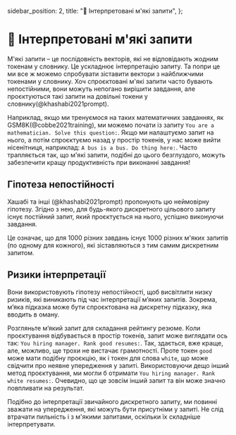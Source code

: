   sidebar_position: 2,
  title: "🔴 Інтерпретовані м'які запити",
};

# 🔴 Інтерпретовані м'які запити

М'які запити – це послідовність векторів, які не відповідають жодним токенам у словнику. Це ускладнює інтерпретацію запиту. Та попри це ми все ж можемо спробувати зіставити вектори з найближчими токенами у словнику. Хоч спроєктовані м'які запити часто бувають непостійними, вони можуть непогано вирішити завдання, але проєктуються такі запити на довільні токени у словнику(@khashabi2021prompt).

Наприклад, якщо ми тренуємося на таких математичних завданнях, як GSM8K(@cobbe2021training), ми можемо почати із запиту `You are a mathematician. Solve this question:`. Якщо ми налаштуємо запит на нього, а потім спроєктуємо назад у простір токенів, у нас може вийти нісенітниця, наприклад: `A bus is a bus. Do thing here:`. Часто трапляється так, що м'які запити, подібні до цього безглуздого, можуть забезпечити кращу продуктивність при виконанні завдання!

## Гіпотеза непостійності

Хашабі та інші (@khashabi2021prompt) пропонують цю неймовірну гіпотезу. Згідно з нею, для будь-якого дискретного цільового запиту існує постійний запит, який проєктується на нього, успішно виконуючи завдання.

Це означає, що для 1000 різних завдань існує 1000 різних м'яких запитів (по одному для кожного), які зіставляються з тим самим дискретним запитом.

## Ризики інтерпретації

Вони використовують гіпотезу непостійності, щоб висвітлити низку ризиків, які виникають під час інтерпретації м’яких запитів. Зокрема, м’яка підказка може бути спроєктована на дискретну підказку, яка вводить в оману.

Розгляньте м’який запит для складання рейтингу резюме. Коли проєктування відбувається в простір токенів, запит може виглядати ось так: `You hiring manager. Rank good resumes:`. Так, здається, вже краще, але, можливо, ще трохи не вистачає грамотності. Проте токен `good` може мати подібну проєкцію, як і токен для слова `white`, що може свідчити про неявне упередження у запиті. Використовуючи дещо інший метод проєктування, ми могли б отримати `You hiring manager. Rank white resumes:`. Очевидно, що це зовсім інший запит та він може значно повпливати на результат.

Подібно до інтерпретації звичайного дискретного запиту, ми повинні зважати на упередження, які можуть бути присутніми у запиті. Не слід втрачати пильність і з м'якими запитами, оскільки їх складніше інтерпретувати.
